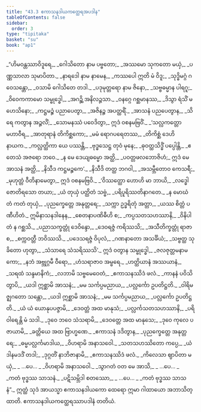 ```yaml
---
title: "43.3 ဧကာသနဒါယကတ္ထေရအပဒါန"
tableOfContents: false
sidebar:
  order: 3
type: "tipitaka"
basket: "su"
book: "ap1"
---
```



<DynamicBreadcrumb />

<Division number="36" book="ap1" e="ch" v="20" p="432">

<Paragraph number="5509" type="verses" book="ap1">
_“ဟိမဝန္တဿာဝိဒူရေ,_  
_ဂေါသိတော နာမ ပဗ္ဗတော;_  
_အဿမော သုကတော မယှံ,_  
_ပဏ္ဏသာလာ သုမာပိတာ._  

</Paragraph>

</Division>
<Division number="37" book="ap1" e="ch" v="20" p="432">

<Paragraph number="5510" type="verses" book="ap1">
_နာရဒေါ နာမ နာမေန,_  
_ကဿပေါ ဣတိ မံ ဝိဒူ;_  
_သုဒ္ဓိမဂ္ဂံ ဂဝေသန္တော,_  
_ဝသာမိ ဂေါသိတေ တဒါ._  

</Paragraph>

</Division>
<Division number="38" book="ap1" e="ch" v="20" p="432">

<Paragraph number="5511" type="verses" book="ap1">
_ပဒုမုတ္တရော နာမ ဇိနော,_  
_သဗ္ဗဓမ္မာန ပါရဂူ;_  
_ဝိဝေကကာမော သမ္ဗုဒ္ဓေါ,_  
_အဂဉ္ဆိ အနိလဉ္ဇသာ._  

</Paragraph>

</Division>
<Division number="39" book="ap1" e="ch" v="20" p="432">

<Paragraph number="5512" type="verses" book="ap1">
_ဝနဂ္ဂေ ဂစ္ဆမာနဿ,_  
_ဒိသွာ ရံသိံ မဟေသိနော;_  
_ကဋ္ဌမဉ္စံ ပညာပေတွာ,_  
_အဇိနဉ္စ အပတ္ထရိံ._  

</Paragraph>

</Division>
<Division number="40" book="ap1" e="ch" v="20" p="432">

<Paragraph number="5513" type="verses" book="ap1">
_အာသနံ ပညပေတွာန,_  
_သိရေ ကတွာန အဉ္ဇလိံ;_  
_သောမနဿံ ပဝေဒိတွာ,_  
ဣဒံ ဝစနမဗြဝိံ._  

</Paragraph>

</Division>
<Division number="41" book="ap1" e="ch" v="20" p="432">

<Paragraph number="5514" type="verses" book="ap1">
_‘သလ္လကတ္တော မဟာဝီရ,_  
_အာတုရာနံ တိကိစ္ဆကော;_  
_မမံ ရောဂပရေတဿ,_  
_တိကိစ္ဆံ ဒေဟိ နာယက._  

</Paragraph>

</Division>
<Division number="42" book="ap1" e="ch" v="20" p="432">

<Paragraph number="5515" type="verses" book="ap1">
_ကလ္လတ္ထိကာ ယေ ပဿန္တိ,_  
_ဗုဒ္ဓသေဋ္ဌ တုဝံ မုနေ;_  
_ဓုဝတ္ထသိဒ္ဓိံ ပပ္ပေါန္တိ,_  
_ဧတေသံ အဇရော ဘဝေ._  

</Paragraph>

</Division>
<Division number="43" book="ap1" e="ch" v="20" p="432">

<Paragraph number="5516" type="verses" book="ap1">
_န မေ ဒေယျဓမ္မော အတ္ထိ,_  
_ပဝတ္တဖလဘောဇိဟံ;_  
ဣဒံ မေ အာသနံ အတ္ထိ,_  
_နိသီဒ ကဋ္ဌမဉ္စကေ’._  

</Paragraph>

</Division>
<Division number="44" book="ap1" e="ch" v="20" p="432">

<Paragraph number="5517" type="verses" book="ap1">
_နိသီဒိ တတ္ထ ဘဂဝါ,_  
_အသမ္ဘီတောဝ ကေသရီ;_  
_မုဟုတ္တံ ဝီတိနာမေတွာ,_  
ဣဒံ ဝစနမဗြဝိ._  

</Paragraph>

</Division>
<Division number="45" book="ap1" e="ch" v="20" p="432">

<Paragraph number="5518" type="verses" book="ap1">
_‘ဝိဿတ္ထော ဟောဟိ မာ ဘာယိ,_  
_လဒ္ဓေါ ဇောတိရသော တယာ;_  
_ယံ တုယှံ ပတ္ထိတံ သဗ္ဗံ,_  
_ပရိပူရိဿတိနာဂတေ._  

</Paragraph>

</Division>
<Division number="46" book="ap1" e="ch" v="20" p="433">

<Paragraph number="5519" type="verses" book="ap1">
_န မောဃံ တံ ကတံ တုယှံ,_  
_ပုညက္ခေတ္တေ အနုတ္တရေ;_  
_သက္ကာ ဥဒ္ဓရိတုံ အတ္တာ,_  
_ယဿ စိတ္တံ ပဏီဟိတံ._  

</Paragraph>

</Division>
<Division number="47" book="ap1" e="ch" v="20" p="433">

<Paragraph number="5520" type="verses" book="ap1">
ဣမိနာသနဒါနေန,_  
_စေတနာပဏိဓီဟိ စ;_  
_ကပ္ပသတသဟဿာနိ,_  
_ဝိနိပါတံ န ဂစ္ဆသိ._  

</Paragraph>

</Division>
<Division number="48" book="ap1" e="ch" v="20" p="433">

<Paragraph number="5521" type="verses" book="ap1">
_ပညာသက္ခတ္တုံ ဒေဝိန္ဒော,_  
_ဒေဝရဇ္ဇံ ကရိဿသိ;_  
_အသီတိက္ခတ္တုံ ရာဇာ စ,_  
_စက္ကဝတ္တီ ဘဝိဿသိ._  

</Paragraph>

</Division>
<Division number="49" book="ap1" e="ch" v="20" p="433">

<Paragraph number="5522" type="verses" book="ap1">
_ပဒေသရဇ္ဇံ ဝိပုလံ,_  
_ဂဏနာတော အသင်္ခိယံ;_  
_သဗ္ဗတ္ထ သုခိတော ဟုတွာ,_  
_သံသာရေ သံသရိဿသိ’._  

</Paragraph>

</Division>
<Division number="50" book="ap1" e="ch" v="20" p="433">

<Paragraph number="5523" type="verses" book="ap1">
ဣဒံ ဝတွာန သမ္ဗုဒ္ဓေါ,_  
_ဇလဇုတ္တမနာမကော;_  
_နဘံ အဗ္ဘုဂ္ဂမီ ဝီရော,_  
_ဟံသရာဇာဝ အမ္ဗရေ._  

</Paragraph>

</Division>
<Division number="51" book="ap1" e="ch" v="20" p="433">

<Paragraph number="5524" type="verses" book="ap1">
_ဟတ္ထိယာနံ အဿယာနံ,_  
_သရထံ သန္ဒမာနိကံ;_  
_လဘာမိ သဗ္ဗမေဝေတံ,_  
_ဧကာသနဿိဒံ ဖလံ._  

</Paragraph>

</Division>
<Division number="52" book="ap1" e="ch" v="20" p="433">

<Paragraph number="5525" type="verses" book="ap1">
_ကာနနံ ပဝိသိတွာပိ,_  
_ယဒါ ဣစ္ဆာမိ အာသနံ;_  
_မမ သင်္ကပ္ပမညာယ,_  
_ပလ္လင်္ကော ဥပတိဋ္ဌတိ._  

</Paragraph>

</Division>
<Division number="53" book="ap1" e="ch" v="20" p="433">

<Paragraph number="5526" type="verses" book="ap1">
_ဝါရိမဇ္ဈဂတော သန္တော,_  
_ယဒါ ဣစ္ဆာမိ အာသနံ;_  
_မမ သင်္ကပ္ပမညာယ,_  
_ပလ္လင်္ကော ဥပတိဋ္ဌတိ._  

</Paragraph>

</Division>
<Division number="54" book="ap1" e="ch" v="20" p="433">

<Paragraph number="5527" type="verses" book="ap1">
_ယံ ယံ ယောနုပပဇ္ဇာမိ,_  
_ဒေဝတ္တံ အထ မာနုသံ;_  
_ပလ္လင်္ကသတသဟဿာနိ,_  
_ပရိဝါရေန္တိ မံ သဒါ._  

</Paragraph>

</Division>
<Division number="55" book="ap1" e="ch" v="20" p="433">

<Paragraph number="5528" type="verses" book="ap1">
_ဒုဝေ ဘဝေ သံသရာမိ,_  
_ဒေဝတ္တေ အထ မာနုသေ;_  
_ဒုဝေ ကုလေ ပဇာယာမိ,_  
_ခတ္တိယေ အထ ဗြာဟ္မဏေ._  

</Paragraph>

</Division>
<Division number="56" book="ap1" e="ch" v="20" p="433">

<Paragraph number="5529" type="verses" book="ap1">
_ဧကာသနံ ဒဒိတွာန,_  
_ပုညက္ခေတ္တေ အနုတ္တရေ;_  
_ဓမ္မပလ္လင်္ကမာဒါယ,_  
_ဝိဟရာမိ အနာသဝေါ._  

</Paragraph>

</Division>
<Division number="57" book="ap1" e="ch" v="20" p="433">

<Paragraph number="5530" type="verses" book="ap1">
_သတသဟဿိတော ကပ္ပေ,_  
_ယံ ဒါနမဒဒိံ တဒါ;_  
_ဒုဂ္ဂတိံ နာဘိဇာနာမိ,_  
_ဧကာသနဿိဒံ ဖလံ._  

</Paragraph>

</Division>
<Division number="58" book="ap1" e="ch" v="20" p="433">

<Paragraph number="5531" type="verses" book="ap1">
_ကိလေသာ ဈာပိတာ မယှံ,_  
_ …ပေ… _  
_ဝိဟရာမိ အနာသဝေါ._  

</Paragraph>

</Division>
<Division number="59" book="ap1" e="ch" v="20" p="434">

<Paragraph number="5532" type="verses" book="ap1">
_သွာဂတံ ဝတ မေ အာသိ,_  
_ …ပေ… _  
_ကတံ ဗုဒ္ဓဿ သာသနံ._  

</Paragraph>

</Division>
<Division number="60" book="ap1" e="ch" v="20" p="434">

<Paragraph number="5533" type="verses" book="ap1">
_ပဋိသမ္ဘိဒါ စတဿော,_  
_ …ပေ… _  
_ကတံ ဗုဒ္ဓဿ သာသနံ”._  

</Paragraph>

<Paragraph number="5534" book="ap1">
ဣတ္ထံ သုဒံ အာယသ္မာ ဧကာသနဒါယကော ထေရော ဣမာ ဂါထာယော အဘာသိတ္ထာတိ.

</Paragraph>
</Division>

<Paragraph number="5535" type="center" book="ap1">
ဧကာသနဒါယကတ္ထေရဿာပဒါနံ တတိယံ.
</Paragraph>
